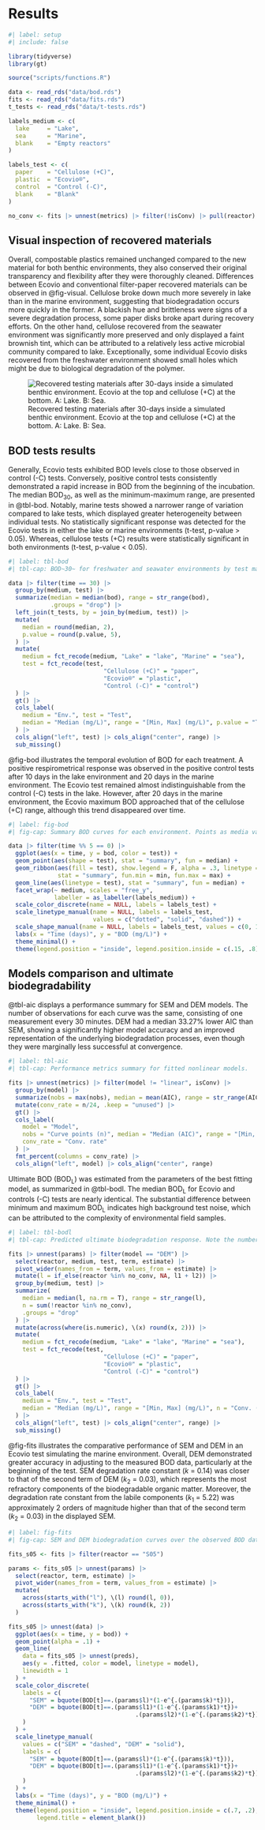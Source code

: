 # Results {#sec-results}

```r
#| label: setup
#| include: false

library(tidyverse)
library(gt)

source("scripts/functions.R")

data <- read_rds("data/bod.rds")
fits <- read_rds("data/fits.rds")
t_tests <- read_rds("data/t-tests.rds")

labels_medium <- c(
  lake     = "Lake",
  sea      = "Marine",
  blank    = "Empty reactors"
)

labels_test <- c(
  paper    = "Cellulose (+C)",
  plastic  = "Ecovio®",
  control  = "Control (-C)",
  blank    = "Blank"
)

no_conv <- fits |> unnest(metrics) |> filter(!isConv) |> pull(reactor)
```

## Visual inspection of recovered materials

Overall, compostable plastics remained unchanged compared to the new material for both benthic environments, they also conserved their original transparency and flexibility after they were thoroughly cleaned. Differences between Ecovio\textregistered\ and conventional filter-paper recovered materials can be observed in @fig-visual. Cellulose broke down much more severely in lake than in the marine environment, suggesting that biodegradation occurs more quickly in the former. A blackish hue and brittleness were signs of a severe degradation process, some paper disks broke apart during recovery efforts. On the other hand, cellulose recovered from the seawater environment was significantly more preserved and only displayed a faint brownish tint, which can be attributed to a relatively less active microbial community compared to lake. Exceptionally, some individual Ecovio\textregistered\ disks recovered from the freshwater environment showed small holes which might be due to biological degradation of the polymer.

![Recovered testing materials after 30-days inside a simulated benthic environment. Ecovio\textregistered\ at the top and cellulose (+C) at the bottom. A: Lake. B: Sea.](/images/results-visual.jpg){#fig-visual}

## BOD tests results

Generally, Ecovio\textregistered\ tests exhibited BOD levels close to those observed in control (-C) tests. Conversely, positive control tests consistently demonstrated a rapid increase in BOD from the beginning of the incubation. The median BOD~30~, as well as the minimum-maximum range, are presented in @tbl-bod. Notably, marine tests showed a narrower range of variation compared to lake tests, which displayed greater heterogeneity between individual tests. No statistically significant response was detected for the Ecovio\textregistered\ tests in either the lake or marine environments (t-test, p-value > 0.05). Whereas, cellulose tests (+C) results were statistically significant in both environments (t-test, p-value < 0.05).

```r
#| label: tbl-bod
#| tbl-cap: BOD~30~ for freshwater and seawater environments by test material. Two-samples t-test comparisons are between testing materials and negative control (C-).

data |> filter(time == 30) |> 
  group_by(medium, test) |> 
  summarize(median = median(bod), range = str_range(bod), 
            .groups = "drop") |> 
  left_join(t_tests, by = join_by(medium, test)) |> 
  mutate(
    median = round(median, 2),
    p.value = round(p.value, 5),
  ) |> 
  mutate(
    medium = fct_recode(medium, "Lake" = "lake", "Marine" = "sea"),
    test = fct_recode(test,
                           "Cellulose (+C)" = "paper",
                           "Ecovio®" = "plastic",
                           "Control (-C)" = "control")
  ) |>
  gt() |>
  cols_label(
    medium = "Env.", test = "Test",
    median = "Median (mg/L)", range = "[Min, Max] (mg/L)", p.value = "T-test (p-value)"
  ) |> 
  cols_align("left", test) |> cols_align("center", range) |> 
  sub_missing()
```

@fig-bod illustrates the temporal evolution of BOD for each treatment. A positive respirometrical response was observed in the positive control tests after 10 days in the lake environment and 20 days in the marine environment. The Ecovio\textregistered\ test remained almost indistinguishable from the control (-C) tests in the lake. However, after 20 days in the marine environment, the Ecovio\textregistered\ maximum BOD approached that of the cellulose (+C) range, although this trend disappeared over time.

```r
#| label: fig-bod
#| fig-cap: Summary BOD curves for each environment. Points as media values and shadowed area represent minimum-maxium range.

data |> filter(time %% 5 == 0) |>
  ggplot(aes(x = time, y = bod, color = test)) +
  geom_point(aes(shape = test), stat = "summary", fun = median) +
  geom_ribbon(aes(fill = test), show.legend = F, alpha = .3, linetype = 0,
              stat = "summary", fun.min = min, fun.max = max) +
  geom_line(aes(linetype = test), stat = "summary", fun = median) +
  facet_wrap(~ medium, scales = "free_y",
             labeller = as_labeller(labels_medium)) +
  scale_color_discrete(name = NULL, labels = labels_test) +
  scale_linetype_manual(name = NULL, labels = labels_test,
                        values = c("dotted", "solid", "dashed")) +
  scale_shape_manual(name = NULL, labels = labels_test, values = c(0, 16, 1)) +
  labs(x = "Time (days)", y = "BOD (mg/L)") +
  theme_minimal() +
  theme(legend.position = "inside", legend.position.inside = c(.15, .8))
```

## Models comparison and ultimate biodegradability

@tbl-aic displays a performance summary for SEM and DEM models. The number of observations for each curve was the same, consisting of one measurement every 30 minutes. DEM had a median 33.27% lower AIC than SEM, showing a significantly higher model accuracy and an improved representation of the underlying biodegradation processes, even though they were marginally less successful at convergence.

```r
#| label: tbl-aic
#| tbl-cap: Performance metrics summary for fitted nonlinear models.

fits |> unnest(metrics) |> filter(model != "linear", isConv) |> 
  group_by(model) |> 
  summarize(nobs = max(nobs), median = mean(AIC), range = str_range(AIC), n = n()) |> 
  mutate(conv_rate = n/24, .keep = "unused") |> 
  gt() |> 
  cols_label(
    model = "Model",
    nobs = "Curve points (n)", median = "Median (AIC)", range = "[Min, Max] (AIC)",
    conv_rate = "Conv. rate"
  ) |> 
  fmt_percent(columns = conv_rate) |> 
  cols_align("left", model) |> cols_align("center", range)
```

Ultimate BOD (BOD~L~) was estimated from the parameters of the best fitting model, as summarized in @tbl-bodl. The median BOD~L~ for Ecovio\textregistered\ and controls (-C) tests are nearly identical. The substantial difference between minimum and maximum BOD~L~ indicates high background test noise, which can be attributed to the complexity of environmental field samples.

```r
#| label: tbl-bodl
#| tbl-cap: Predicted ultimate biodegradation response. Note the number of successfully converging models (Conv.).

fits |> unnest(params) |> filter(model == "DEM") |> 
  select(reactor, medium, test, term, estimate) |>
  pivot_wider(names_from = term, values_from = estimate) |> 
  mutate(l = if_else(reactor %in% no_conv, NA, l1 + l2)) |> 
  group_by(medium, test) |> 
  summarize(
    median = median(l, na.rm = T), range = str_range(l),
    n = sum(!reactor %in% no_conv),
    .groups = "drop"
  ) |> 
  mutate(across(where(is.numeric), \(x) round(x, 2))) |> 
  mutate(
    medium = fct_recode(medium, "Lake" = "lake", "Marine" = "sea"),
    test = fct_recode(test,
                           "Cellulose (+C)" = "paper",
                           "Ecovio®" = "plastic",
                           "Control (-C)" = "control")
  ) |>
  gt() |>
  cols_label(
    medium = "Env.", test = "Test",
    median = "Median (mg/L)", range = "[Min, Max] (mg/L)", n = "Conv. (n)"
  ) |> 
  cols_align("left", test) |> cols_align("center", range) |> 
  sub_missing()
```

@fig-fits illustrates the comparative performance of SEM and DEM in an Ecovio\textregistered\ test simulating the marine environment. Overall, DEM demonstrated greater accuracy in adjusting to the measured BOD data, particularly at the beginning of the test. SEM degradation rate constant ($k$ = 0.14) was closer to that of the second term of DEM ($k_2$ = 0.03), which represents the most refractory components of the biodegradable organic matter. Moreover, the degradation rate constant from the labile components ($k_1$ = 5.22) was approximately 2 orders of magnitude higher than that of the second term ($k_2$ = 0.03) in the displayed SEM.

```r
#| label: fig-fits
#| fig-cap: SEM and DEM biodegradation curves over the observed BOD data from a plastic-incubated sea reactor.

fits_s05 <- fits |> filter(reactor == "S05")

params <- fits_s05 |> unnest(params) |>
  select(reactor, term, estimate) |>
  pivot_wider(names_from = term, values_from = estimate) |> 
  mutate(
    across(starts_with("l"), \(l) round(l, 0)),
    across(starts_with("k"), \(k) round(k, 2))
  )

fits_s05 |> unnest(data) |> 
  ggplot(aes(x = time, y = bod)) +
  geom_point(alpha = .1) +
  geom_line(
    data = fits_s05 |> unnest(preds),
    aes(y = .fitted, color = model, linetype = model),
    linewidth = 1
  ) +
  scale_color_discrete(
    labels = c(
      "SEM" = bquote(BOD[t]==.(params$l)*(1-e^{.(params$k)*t})),
      "DEM" = bquote(BOD[t]==.(params$l1)*(1-e^{.(params$k1)*t})+
                                    .(params$l2)*(1-e^{.(params$k2)*t}))
    )
  ) +
  scale_linetype_manual(
    values = c("SEM" = "dashed", "DEM" = "solid"),
    labels = c(
      "SEM" = bquote(BOD[t]==.(params$l)*(1-e^{.(params$k)*t})),
      "DEM" = bquote(BOD[t]==.(params$l1)*(1-e^{.(params$k1)*t})+
                                    .(params$l2)*(1-e^{.(params$k2)*t}))
    )
  ) +
  labs(x = "Time (days)", y = "BOD (mg/L)") +
  theme_minimal() +
  theme(legend.position = "inside", legend.position.inside = c(.7, .2),
        legend.title = element_blank())
```
